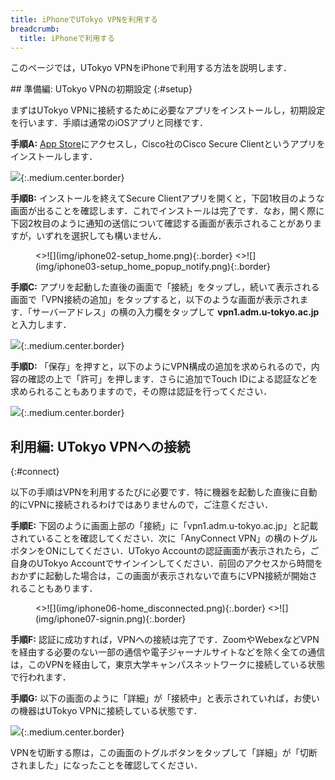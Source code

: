```yaml
---
title: iPhoneでUTokyo VPNを利用する
breadcrumb:
  title: iPhoneで利用する
---
```


このページでは，UTokyo VPNをiPhoneで利用する方法を説明します．

<SubpageBeginning />
## 準備編: UTokyo VPNの初期設定
{:#setup}

まずはUTokyo VPNに接続するために必要なアプリをインストールし，初期設定を行います．手順は通常のiOSアプリと同様です．

**手順A:** [App Store](https://apps.apple.com/jp/app/cisco-anyconnect/id1135064690)にアクセスし，Cisco社のCisco Secure Clientというアプリをインストールします．

![](img/iphone01-app-store.png){:.medium.center.border}

**手順B:** インストールを終えてSecure Clientアプリを開くと，下図1枚目のような画面が出ることを確認します．これでインストールは完了です．なお，開く際に下図2枚目のように通知の送信について確認する画面が表示されることがありますが，いずれを選択しても構いません．

<figure class="gallery center">
  <>![](img/iphone02-setup_home.png){:.border}</>
  <>![](img/iphone03-setup_home_popup_notify.png){:.border}</>
</figure>

**手順C:** アプリを起動した直後の画面で「接続」をタップし，続いて表示される画面で「VPN接続の追加」をタップすると，以下のような画面が表示されます．「サーバーアドレス」の横の入力欄をタップして **vpn1.adm.u-tokyo.ac.jp** と入力します．

![](img/iphone04-setup_home_connections_add-vpn-connection.png){:.medium.center.border}

**手順D:** 「保存」を押すと，以下のようにVPN構成の追加を求められるので，内容の確認の上で「許可」を押します．さらに追加でTouch IDによる認証などを求められることもありますので，その際は認証を行ってください．

![](img/iphone05-setup_home_connections_add-vpn-connection_popup_config.png){:.medium.center.border}


## 利用編: UTokyo VPNへの接続
{:#connect}

以下の手順はVPNを利用するたびに必要です．特に機器を起動した直後に自動的にVPNに接続されるわけではありませんので，ご注意ください．

**手順E:** 下図のように画面上部の「接続」に「vpn1.adm.u-tokyo.ac.jp」と記載されていることを確認してください．次に「AnyConnect VPN」の横のトグルボタンをONにしてください．UTokyo Accountの認証画面が表示されたら，ご自身のUTokyo Accountでサインインしてください．前回のアクセスから時間をおかずに起動した場合は，この画面が表示されないで直ちにVPN接続が開始されることもあります．

<figure class="gallery center">
  <>![](img/iphone06-home_disconnected.png){:.border}</>
  <>![](img/iphone07-signin.png){:.border}</>
</figure>

<HelpMfa />
<HelpSecurityEducation />


**手順F:** 認証に成功すれば，VPNへの接続は完了です．ZoomやWebexなどVPNを経由する必要のない一部の通信や電子ジャーナルサイトなどを除く全ての通信は，このVPNを経由して，東京大学キャンパスネットワークに接続している状態で行われます．

**手順G:** 以下の画面のように「詳細」が「接続中」と表示されていれば，お使いの機器はUTokyo VPNに接続している状態です．

![](img/iphone08-home_connected.png){:.medium.center.border}

VPNを切断する際は，この画面のトグルボタンをタップして「詳細」が「切断されました」になったことを確認してください．
